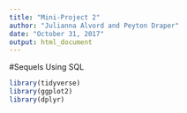 ```yaml
---
title: "Mini-Project 2"
author: "Julianna Alvord and Peyton Draper"
date: "October 31, 2017"
output: html_document
---
```


#Sequels Using SQL
```r
library(tidyverse)
library(ggplot2)
library(dplyr)
```
